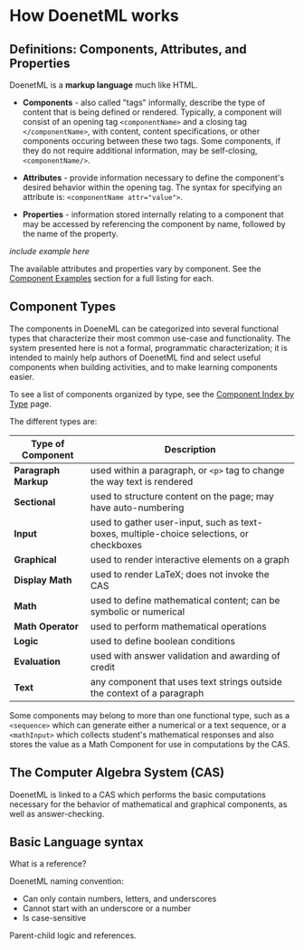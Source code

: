 # How DoenetML works

## Definitions: Components, Attributes, and Properties
DoenetML is a **markup language** much like HTML. 
* **Components** - also called "tags" informally, describe the type of content that is being defined or rendered. Typically, a component will consist of an opening tag `<componentName>` and a closing tag `</componentName>`, with content, content specifications, or other components occuring between these two tags. Some components, if they do not require additional information, may be self-closing, `<componentName/>`.

* **Attributes** - provide information necessary to define the component's desired behavior within the opening tag. The syntax for specifying an attribute is: `<componentName attr="value">`.

* **Properties** - information stored internally relating to a component that may be accessed by referencing the component by name, followed by the name of the property. 

*include example here*



The available attributes and properties vary by component. See the [Component Examples](doenetML_components) section for a full listing for each.

## Component Types
The components in DoeneML can be categorized into several functional types that characterize their most common use-case and functionality. The system presented here is not a formal, programmatic characterization; it is intended to mainly help authors of DoenetML find and select useful components when building activities, and to make learning components easier. 

To see a list of components organized by type, see the [Component Index by Type](./doenetML_components/componentTypes.mdx) page.

The different types are:

| Type of Component    | Description                                                                              |
| -------------------- | ---------------------------------------------------------------------------------------- |
| **Paragraph Markup** | used within a paragraph, or `<p>` tag to change the way text is rendered                 |
| **Sectional**        | used to structure content on the page; may have auto-numbering                           |
| **Input**            | used to gather user-input, such as text-boxes, multiple-choice selections, or checkboxes |
| **Graphical**        | used to render interactive elements on a graph                                           |
| **Display Math**     | used to render LaTeX; does not invoke the CAS                                            |
| **Math**             | used to define mathematical content; can be symbolic or numerical                        |
| **Math Operator**    | used to perform mathematical operations                                                  |
| **Logic**            | used to define boolean conditions                                                        |
| **Evaluation**       | used with answer validation and awarding of credit                                       |
| **Text**             | any component that uses text strings outside the context of a paragraph                  |

Some components may belong to more than one functional type, such as a `<sequence>` which can generate either a numerical or a text sequence, or a `<mathInput>` which collects student's mathematical responses and also stores the value as a Math Component for use in computations by the CAS.

## The Computer Algebra System (CAS)
DoenetML is linked to a CAS which performs the basic computations necessary for the behavior of mathematical and graphical components, as well as answer-checking.

## Basic Language syntax
What is a reference?


DoenetML naming convention:
* Can only contain numbers, letters, and underscores
* Cannot start with an underscore or a number
* Is case-sensitive

Parent-child logic and references.
